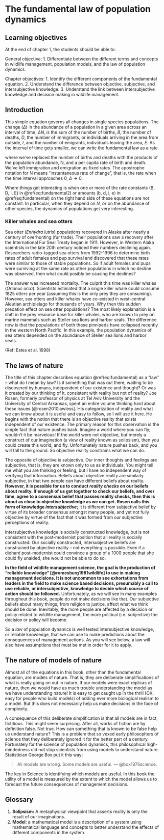 # The fundamental law of population dynamics {#chap:fundamental}

## Learning objectives
At the end of chapter 1, the students should be able to: 

General objective: 
1. Differentiate between the different terms and concepts in wildlife management, population models, and the law of population dynamics.

Chapter objectives: 
1. Identify the different components of the fundamental equation. 
2. Understand the difference between objective, subjective, and intersubjective knowledge. 
3. Understand the link between intersubjective knowledge and decision making in wildlife management. 

## Introduction

\begin{equation}
  \Delta N = B - D + I - E
  (\#eq:fundamental)
\end{equation}

This simple equation governs all changes in single species populations. The change ($\Delta$) in the abundance of a
population in a given area across an interval of time, $\Delta N$, is the sum of the number of births, $B$, the
number of deaths, $D$, the number of immigrants, or individuals arriving in the area from outside, $I$, and
the number of emigrants, individuals leaving the area, $E$. As the interval of time gets smaller, we can write the fundamental law as a rate

\begin{equation}
N' = bN - dN + i - e
(\#eq:fundamental2)
\end{equation}

where we’ve replaced the number of births and deaths with the products of the population abundance, N, and a per capita rate of birth and death. We’ve left immigration and emigration as fixed rates. The apostrophe notation for N means "instantaneous rate of change", that is, the rate when the time interval approaches 0, $\Delta \rightarrow 0$.

Where things get interesting is when one or more of the rate constants (B, D, I, E) in \@ref(eq:fundamental2) or amounts (b, d, i, e) in \@ref(eq:fundamental) on the right hand side of these equations are not constant. In particular, when they depend on $N$, or on the abundance of other species, the dynamics of populations get very interesting.

### Killer whales and sea otters

Sea otter (*Enhydra lutris*) populations recovered in Alaska after nearly a century of overhunting (fur trade). Their populations saw a recovery after the International Fur Seal Treaty began in 1911. However, in Western Alaka scientists in the late 20th century noticed their numbers declining again. Researchers radio-tagged sea otters from 1992-1996 to determine birth rates of adult females and pup survival and discovered that these rates were similar to those of stable populations. So if adult females and pups were surviving at the same rate as other populations in which no decline was observed, then what could posibly be causing the declines? 

The answer was increased mortality. The culprit this time was killer whales (*Orcinus orca*). Scientists estimated that a single killer whale could consume 1825 otters per year (assuming this is the only prey they are consuming). However, sea otters and killer whales have co-existed in west-central Aleutian archipielago for thousands of years. Why then this sudden predation effect on sea otter populations? The most likely explanaition is a shift in the prey resource base for killer whales, who are known to prey on marine mammals such as Steller sea lions and harbor seals. The difference now is that the populations of both these pinnipeds have collapsed recently in the western North Pacific. In this example, the population dynamics of sea otters depended on the abundance of Steller sea lions and harbor seals. 

(Ref: Estes et al. 1998)

## The laws of nature

The title of this chapter describes equation \@ref(eq:fundamental) as a "law" -- what do I mean by law? Is it something that was out there, waiting to be discovered by humans, independent of our existence and thought? Or was it created by our thinking of it, consistent with reality but not of reality? Joe Rosen, formerly professor of physics at Tel Aviv University and the University of Central Arkansas, spent an entire volume thinking hard about these issues [@rosen2010lawless]. His categorization of reality and what we can know about it is useful and easy to follow, so I will use it here. He begins with the notion that there is an objective reality that exists independent of our existence. The primary reason for this observation is the simple fact that nature pushes back. Imagine a world where you can fly; wouldn’t it be marvelous! If the world were not objective, but merely a construct of our imagination (a view of reality known as solipsism), then you could create this world, and fly. Unfortunately nature pushes back, and you will fall to the ground. So objective reality constrains what we can do.

The opposite of objective is subjective. Our inner thoughts and feelings are subjective, that is, they are known only to us as individuals. You might tell me what you are thinking or feeling, but I have no independent way of verifying that information. Beliefs about objective reality are similarly subjective, in
that two people can have different beliefs about reality. **However, it is possible for us to conduct *reality checks* on our beliefs about reality. If enough of us get together to check our beliefs, and over time, agree to a consensus belief that passes reality checks, then this is about as close to objective knowledge as we can get. Rosen calls this form of knowledge *intersubjective*;** it is different from subjective belief by virtue of its broader consensus amongst many people, and yet not fully objective by virtue of the fact that it was formed from our subjective perceptions of reality. 

Intersubjective knowledge is socially constructed knowledge, but is not consistent with the post-modernist position that all reality is socially constructed. Our socially constructed, intersubjective beliefs are constrained by objective reality -- not everything is possible. Even if a diehard post-modernist could convince a group of a 1000 people that she could fly unaided, she would not be able to do so. 

**In the field of wildlife management science, the goal is the production of “reliable knowledge” [@romesburg1981wildlife] to use in making management decisions. It is not uncommon to see exhortations from leaders in the field to make science based decisions, presumably a call to use reliable, or intersubjective, knowledge to decide which course of action should be followed.** Unfortunately, as we will see in many examples throughout this book, people do not make decisions like that. Our subjective beliefs about many things, from religion to justice, affect what we think should be done. Inevitably, the more people are affected by a decision or policy related to wildlife management, the more political (i.e. subjective) the decision or policy will become.

So a *law* of population dynamics is well tested intersubjective knowledge, or reliable knowledge, that we can use to make predictions about the consequences of management actions. As you will see below, a law will also have assumptions that must be met in order for it to apply. 

## The nature of models of nature

Almost all of the equations in this book, other than the fundamental equation, are models of nature. That is, they are deliberate simplifications of what is really going on out in nature. If our models were exact replicas of nature, then we would have as much trouble understanding the model as we have understanding nature! It is easy to get caught up in the thrill (OK, easy for people who build models) of adding ever more biological realism to a model. But this does not necessarily help us make decisions in the face of complexity.

A consequence of this deliberate simplification is that all models are in fact, fictitious. This might seem surprising. After all, works of fiction are by definition false. Not true. How can something that is known to be false help us understand nature? This is a problem that so vexed early philosophers of science that they deliberately ignored it for the better part of a century.  Fortunately for the science of population dynamics, this philosophical high-mindedness did not stop scientists from using models to understand nature. Statistician George Box put it this way: 

> All models are wrong. Some models are useful.
> --- @box1976science. 

The key in Science is identifying which models are useful. In this book the utility of a model is measured by the extent to which the model allows us to forecast the future consequences of management decisions.


## Glossary

1. **Solipsism:** A metaphysical viewpoint that asserts reality is only the result of our imaginations.
2. **Model:** a mathematical model is a description of a system using mathematical language and concepts to better understand the effects of different components in the system. 


